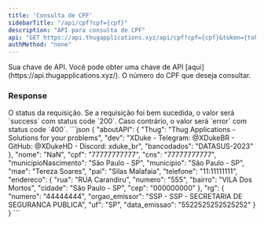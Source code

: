 ```yaml
---
title: 'Consulta de CPF'
sidebarTitle: "/api/cpf?cpf={cpf}"
description: "API para consulta de CPF"
api: "GET https://api.thugapplications.xyz/api/cpf?cpf={cpf}&token={token}"
authMethod: "none"
---
```


<ParamField query="token" type="string" placeholder="Sua chave de API">
  Sua chave de API. Você pode obter uma chave de API [aqui](https://api.thugapplications.xyz/).
</ParamField>

<ParamField query="cpf" type="string" placeholder="Número do CPF" required>
  O número do CPF que deseja consultar.
</ParamField>


### Response

<ResponseField name="status" type="string">
  O status da requisição. Se a requisição foi bem sucedida, o valor será `success` com status code `200`. Caso contrário, o valor será `error` com status code `400`.
</ResponseField>


<ResponseExample>
  ```json
  {
  "aboutAPI": {
    "Thug": "Thug Applications - Solutions for your problems",
    "dev": "XDuke - Telegram: @XDukeBR - GitHub: @XDukeHD - Discord: xduke_br",
    "bancodados": "DATASUS-2023"
  },
  "nome": "NaN",
  "cpf": "77777777777",
  "cns": "77777777777",
  "municipioNascimento": "São Paulo - SP",
  "municipio": "São Paulo - SP",
  "mae": "Tereza Soares",
  "pai": "Silas Malafaia",
  "telefone": "11:11111111",
  "endereco": {
    "rua": "RUA Carandiru",
    "numero": "555",
    "bairro": "VILA Dos Mortos",
    "cidade": "São Paulo - SP",
    "cep": "000000000"
  },
  "rg": {
    "numero": "44444444",
    "orgao_emissor": "SSP - SSP - SECRETARIA DE SEGURANCA PUBLICA",
    "uf": "SP",
    "data_emissao": "5522525252525252"
  }
}
  ```
</ResponseExample>